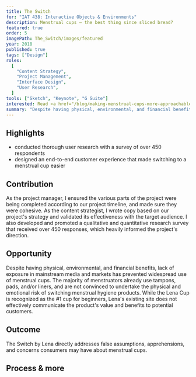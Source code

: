 ```yaml
---
title: The Switch
for: "IAT 438: Interactive Objects & Environments"
description: Menstrual cups — the best thing since sliced bread?
featured: true
order: 5
imagePath: The_Switch/images/featured
year: 2018
published: true
tags: ["Design"]
roles:
  [
    "Content Strategy",
    "Project Management",
    "Interface Design",
    "User Research",
  ]
tools: ["Sketch", "Keynote", "G Suite"]
interested: Read <a href="/blog/making-menstrual-cups-more-approachable">Making menstrual cups more approachable</a>
summary: "Despite having physical, environmental, and financial benefits, lack of exposure in mainstream media and markets has prevented the widespread use of menstrual cups. The Switch is a digital experience designed for <a href='https://lenacup.com/' rel='noopener' target='_blank'>Lena's website</a> that aims to help guide potential customers through making 'the switch' from traditional menstrual products to the Lena cup."
---
```



## Highlights

- conducted thorough user research with a survey of over 450 respondents
- designed an end-to-end customer experience that made switching to a menstrual cup easier

## Contribution

As the project manager, I ensured the various parts of the project were being completed according to our project timeline, and made sure they were cohesive. As the content strategist, I wrote copy based on our project's strategy and validated its effectiveness with the target audience. I also developed and promoted a qualitative and quantitative research survey that received over 450 responses, which heavily informed the project's direction.

<Showcase
	path="The_Switch/videos/walkthrough"
	type="video"
	source="cloudinary"
	content="The Switch is comprised of five steps which answer major questions about menstrual cups, to reduce frictions within the customer journey. Content above the fold is concise to ease visitors in, with further details provided below."
/>

## Opportunity

Despite having physical, environmental, and financial benefits, lack of exposure in mainstream media and markets has prevented widespread use of menstrual cups. The majority of menstruators already use tampons, pads, and/or liners, and are not convinced to undertake the physical and emotional risk of switching menstrual hygiene products. While the Lena Cup is recognized as the #1 cup for beginners, Lena's existing site does not effectively communicate the product's value and benefits to potential customers.

<MagicVideo source="vimeo" path="301757528" />

## Outcome

The Switch by Lena directly addresses false assumptions, apprehensions, and concerns consumers may have about menstrual cups.

<MagicVideo source="vimeo" path="301758677" />

<Showcase
	path="The_Switch/videos/landing"
	type="video"
	source="cloudinary"
	content="Leveraging the brand's #1 status and encouraging visitor engagement, The Switch acts as a hero element on Lena's landing page to capture newcomers. Lena's existing home page content remains below."
/>

<Showcase
	path="The_Switch/videos/walkthrough"
	type="video"
	source="cloudinary"
	content="The Switch aims to efficiently and clearly answer potential customers’ questions."
/>

<Showcase
	path="The_Switch/videos/secondary"
	type="video"
	source="cloudinary"
	content="Each step of the onboarding has secondary information associated with it to answer follow-up questions."
/>

## Process & more

<Expander>
	<TheSwitchProcess />
</Expander>
